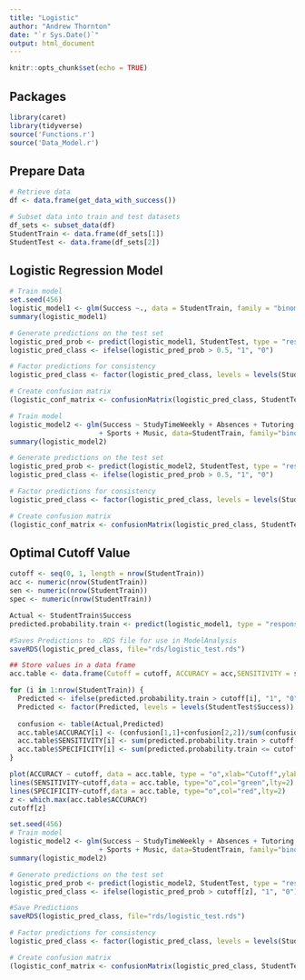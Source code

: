 ```yaml
---
title: "Logistic"
author: "Andrew Thornton"
date: "`r Sys.Date()`"
output: html_document
---
```


```r
knitr::opts_chunk$set(echo = TRUE)
```

## Packages
```r
library(caret)
library(tidyverse)
source('Functions.r')
source('Data_Model.r')
```

## Prepare Data
```r
# Retrieve data
df <- data.frame(get_data_with_success())

# Subset data into train and test datasets
df_sets <- subset_data(df)
StudentTrain <- data.frame(df_sets[1])
StudentTest <- data.frame(df_sets[2])
```

## Logistic Regression Model
```r
# Train model
set.seed(456)
logistic_model1 <- glm(Success ~., data = StudentTrain, family = "binomial")
summary(logistic_model1)

# Generate predictions on the test set
logistic_pred_prob <- predict(logistic_model1, StudentTest, type = "response")
logistic_pred_class <- ifelse(logistic_pred_prob > 0.5, "1", "0") 

# Factor predictions for consistency
logistic_pred_class <- factor(logistic_pred_class, levels = levels(StudentTest$Success))

# Create confusion matrix
(logistic_conf_matrix <- confusionMatrix(logistic_pred_class, StudentTest$Success))
```

```r
# Train model
logistic_model2 <- glm(Success ~ StudyTimeWeekly + Absences + Tutoring + ParentalSupport
                      + Sports + Music, data=StudentTrain, family="binomial")
summary(logistic_model2)

# Generate predictions on the test set
logistic_pred_prob <- predict(logistic_model2, StudentTest, type = "response")
logistic_pred_class <- ifelse(logistic_pred_prob > 0.5, "1", "0") 

# Factor predictions for consistency
logistic_pred_class <- factor(logistic_pred_class, levels = levels(StudentTest$Success))

# Create confusion matrix
(logistic_conf_matrix <- confusionMatrix(logistic_pred_class, StudentTest$Success))
```
## Optimal Cutoff Value
```r
cutoff <- seq(0, 1, length = nrow(StudentTrain))
acc <- numeric(nrow(StudentTrain))
sen <- numeric(nrow(StudentTrain))
spec <- numeric(nrow(StudentTrain))

Actual <- StudentTrain$Success
predicted.probability.train <- predict(logistic_model1, type = "response") 

#Saves Predictions to .RDS file for use in ModelAnalysis
saveRDS(logistic_pred_class, file="rds/logistic_test.rds")

## Store values in a data frame
acc.table <- data.frame(Cutoff = cutoff, ACCURACY = acc,SENSITIVITY = sen, SPECIFICITY = spec)

for (i in 1:nrow(StudentTrain)) {
  Predicted <- ifelse(predicted.probability.train > cutoff[i], "1", "0") 
  Predicted <- factor(Predicted, levels = levels(StudentTest$Success))
  
  confusion <- table(Actual,Predicted)
  acc.table$ACCURACY[i] <- (confusion[1,1]+confusion[2,2])/sum(confusion)
  acc.table$SENSITIVITY[i] <- sum(predicted.probability.train > cutoff[i] & Actual == "1")/sum(Actual == "1")
  acc.table$SPECIFICITY[i] <- sum(predicted.probability.train <= cutoff[i] & Actual == "0")/sum(Actual == "0")
}

plot(ACCURACY ~ cutoff, data = acc.table, type = "o",xlab="Cutoff",ylab="Accuracy",col="blue",lty=2, ylim=c(0,1))
lines(SENSITIVITY~cutoff,data = acc.table, type="o",col="green",lty=2)
lines(SPECIFICITY~cutoff,data = acc.table, type="o",col="red",lty=2)
z <- which.max(acc.table$ACCURACY)
cutoff[z]
```

```r
set.seed(456)
# Train model
logistic_model2 <- glm(Success ~ StudyTimeWeekly + Absences + Tutoring + ParentalSupport
                      + Sports + Music, data=StudentTrain, family="binomial")
summary(logistic_model2)

# Generate predictions on the test set
logistic_pred_prob <- predict(logistic_model2, StudentTest, type = "response")
logistic_pred_class <- ifelse(logistic_pred_prob > cutoff[z], "1", "0") 

#Save Predictions
saveRDS(logistic_pred_class, file="rds/logistic_test.rds")

# Factor predictions for consistency
logistic_pred_class <- factor(logistic_pred_class, levels = levels(StudentTest$Success))

# Create confusion matrix
(logistic_conf_matrix <- confusionMatrix(logistic_pred_class, StudentTest$Success))
```

``` r


```
